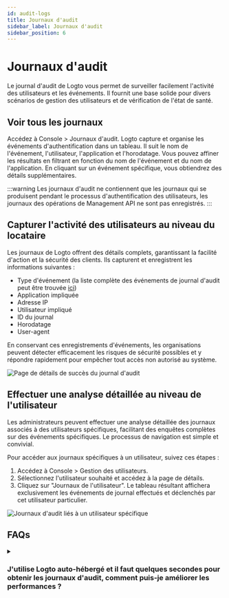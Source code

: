 ```yaml
---
id: audit-logs
title: Journaux d'audit
sidebar_label: Journaux d'audit
sidebar_position: 6
---
```


# Journaux d'audit

Le journal d'audit de Logto vous permet de surveiller facilement l'activité des utilisateurs et les événements. Il fournit une base solide pour divers scénarios de gestion des utilisateurs et de vérification de l'état de santé.

## Voir tous les journaux

Accédez à <CloudLink to="/audit-logs">Console > Journaux d'audit</CloudLink>. Logto capture et organise les événements d'authentification dans un tableau. Il suit le nom de l'événement, l'utilisateur, l'application et l'horodatage. Vous pouvez affiner les résultats en filtrant en fonction du nom de l'événement et du nom de l'application. En cliquant sur un événement spécifique, vous obtiendrez des détails supplémentaires.

:::warning
Les journaux d'audit ne contiennent que les journaux qui se produisent pendant le processus d'authentification des utilisateurs, les journaux des opérations de Management API ne sont pas enregistrés.
:::

## Capturer l'activité des utilisateurs au niveau du locataire

Les journaux de Logto offrent des détails complets, garantissant la facilité d'action et la sécurité des clients. Ils capturent et enregistrent les informations suivantes :

- Type d'événement (la liste complète des événements de journal d'audit peut être trouvée [ici](https://github.com/logto-io/logto/blob/master/packages/console/src/consts/logs.ts))
- Application impliquée
- Adresse IP
- Utilisateur impliqué
- ID du journal
- Horodatage
- User-agent

En conservant ces enregistrements d'événements, les organisations peuvent détecter efficacement les risques de sécurité possibles et y répondre rapidement pour empêcher tout accès non autorisé au système.

![Page de détails de succès du journal d'audit](./assets/audit-log-success-details-page.png)

## Effectuer une analyse détaillée au niveau de l'utilisateur

Les administrateurs peuvent effectuer une analyse détaillée des journaux associés à des utilisateurs spécifiques, facilitant des enquêtes complètes sur des événements spécifiques. Le processus de navigation est simple et convivial.

Pour accéder aux journaux spécifiques à un utilisateur, suivez ces étapes :

1. Accédez à <CloudLink to="/users">Console > Gestion des utilisateurs</CloudLink>.
2. Sélectionnez l'utilisateur souhaité et accédez à la page de détails.
3. Cliquez sur "Journaux de l'utilisateur". Le tableau résultant affichera exclusivement les événements de journal effectués et déclenchés par cet utilisateur particulier.

![Journaux d'audit liés à un utilisateur spécifique](./assets/audit-logs-related-to-specific-user.png)

## FAQs

<details>
<summary>

### J'utilise Logto auto-hébergé et il faut quelques secondes pour obtenir les journaux d'audit, comment puis-je améliorer les performances ?

</summary>

Les utilisateurs de Logto OSS devraient ajouter un cronjob pour nettoyer régulièrement les journaux d'audit obsolètes.

</details>
